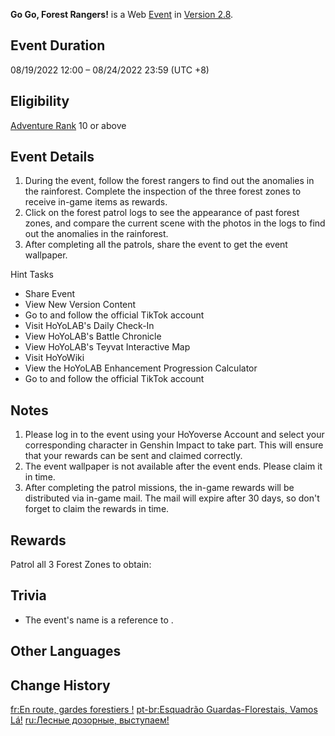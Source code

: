 {{EventTabs}}
{{Event
|name              = Go Go, Forest Rangers!
|image             = Go Go, Forest Rangers!.png
|type              = Web
|time_known        = yes
|time_start        = 2022-08-19 12:00:00
|time_start_offset = GMT+8
|time_end          = 2022-08-24 23:59:59
|time_end_offset   = GMT+8
|link              = https://genshin.hoyoverse.com/en/news/detail/23055
|link2             = https://act.hoyoverse.com/ys/event/e20220819tighnari-wmke/index.html
|link2name         = Event Page
|characters        = Tighnari; Collei
}}
{{Description|When patrolling the forest, you have to be brave and careful.}}
'''Go Go, Forest Rangers!''' is a Web [[Event]] in [[Version 2.8]].

==Event Duration==
08/19/2022 12:00 – 08/24/2022 23:59 (UTC +8)

==Eligibility==
[[Adventure Rank]] 10 or above

==Event Details==
# During the event, follow the forest rangers to find out the anomalies in the rainforest. Complete the inspection of the three forest zones to receive in-game items as rewards.
# Click on the forest patrol logs to see the appearance of past forest zones, and compare the current scene with the photos in the logs to find out the anomalies in the rainforest.
# After completing all the patrols, share the event to get the event wallpaper.

;Hint Tasks
* Share Event
* View New Version Content
* Go to and follow the official TikTok account
* Visit HoYoLAB's Daily Check-In
* View HoYoLAB's Battle Chronicle
* View HoYoLAB's Teyvat Interactive Map
* Visit HoYoWiki
* View the HoYoLAB Enhancement Progression Calculator
* Go to and follow the official TikTok account

==Notes==
# Please log in to the event using your HoYoverse Account and select your corresponding character in Genshin Impact to take part. This will ensure that your rewards can be sent and claimed correctly.
# The event wallpaper is not available after the event ends. Please claim it in time.
# After completing the patrol missions, the in-game rewards will be distributed via in-game mail. The mail will expire after 30 days, so don't forget to claim the rewards in time.

==Rewards==
Patrol all 3 Forest Zones to obtain:
{{Card|Primogem|40}}{{Card|Hero's Wit|3}}{{Card|Mora|20,000}}{{Card|Mystic Enhancement Ore|2}}

==Trivia==
*The event's name is a reference to ''{{w|Power Rangers}}''.

==Other Languages==
{{Other Languages
|en      = Go Go, Forest Rangers!
|zhs     = 巡林小队，出发！
|zhs_rm  = Xúnlín Xiǎoduì, Chūfā!
|zht     = 巡林小隊，出發！
|zht_rm  = Xúnlín Xiǎoduì, Chūfā!
|zh_tl   = Forest Patrol Team, Let's Go!
|ja      = レンジャー隊、出発！
|ja_rm   = Renjaa-tai, Shuppatsu!
|ja_tl   = Ranger Team, Let's Go!
|ko      = 숲 {{tt|순찰소대|巡察小隊}}, {{tt|출발|出發}}!
|ko_rm   = Sup Sunchal-sodae, Chulbal!
|ko_tl   = Forest Patrol-Platoon, Let's Go!
|es      = ¡Guardabosques, en marcha!
|es_tl   = Forest Rangers, Go Forth!
|fr      = En route, gardes forestiers !
|fr_tl   = Let's Go, Forest Rangers!
|ru      = Лесные дозорные, выступаем!
|ru_tl   = Forest Patrol, Come Forth!
|th      = ทีมเจ้าหน้าที่พิทักษ์ป่า ออกปฏิบัติการ!
|th_rm   = 
|th_tl   = Forest Guard Officer Team, Leave for Operation!
|vi      = Đội Kiểm Lâm, Xuất Phát!
|vi_tl   = 
|de      = Los geht’s, Waldhüter!
|de_tl   = Let’s go, Forest Keepers!
|id      = Penjaga Hutan, Berangkat!
|id_tl   = Forest Ranger, Let's Go!
|pt      = Esquadrão Guardas-Florestais, Vamos Lá!
|pt_tl   = 
|tr      = 
|tr_tl   = 
|it      = 
|it_tl   = 
}}

==Change History==
{{Change History|2.8}}

[[fr:En route, gardes forestiers !]]
[[pt-br:Esquadrão Guardas-Florestais, Vamos Lá!]]
[[ru:Лесные дозорные, выступаем!]]